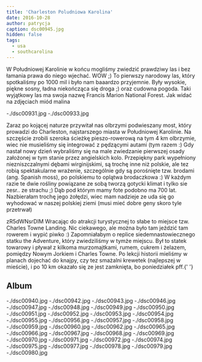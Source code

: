 ```yaml
---
title: 'Charleston Poludniowa Karolina'
date: 2016-10-28
author: patrycja
caption: dsc00945.jpg
hidden: false
tags:
  - usa
  - southcarolina
---
```


W Południowej Karolinie w końcu mogliśmy zwiedzić prawdziwy las i bez łamania prawa do niego wjechać. WOW ;) To pierwszy narodowy las, który spotkaliśmy po 1000 mil i było nam baaardzo przyjemnie. Były wysokie, piękne sosny, ładna niekończąca się droga ;) oraz cudowna pogoda. Taki wyjątkowy las ma swoja nazwę Francis Marion National Forest. Jak widać na zdjęciach miód malina

<grid>-./dsc00931.jpg -./dsc00933.jpg</grid>

Zaraz po kojącej naturze przywitał nas olbrzymi podwieszany most, który prowadzi do Charleston, najstarszego miasta w Południowej Karolinie. Na szczęście zrobili szeroka ścieżkę pieszo-rowerową na tym 4 km olbrzymie, wiec nie musieliśmy się integrować z pędzącymi autami (tym razem :)
Gdy nastał nowy dzień wybraliśmy się na male zwiedzanie pierwszej osady założonej w tym stanie przez angielskich kolo. Przepiękny park wypełniony niezniszczalnymi dębami wirginijskimi, są trochę inne niż polskie, ale tez robią spektakularne wrażenie, szczególnie gdy są porośnięte tzw. brodami (ang. Spanish moss), po polskiemu to oplątwa brodaczkowa :) W każdym razie te dwie rośliny powiązane ze sobą tworzą gotycki klimat i tylko sie zesr.. ze strachu ;) Dąb pod którym mamy fote podobno ma 700 lat. Nazbierałam trochę jego żołędzi, wiec mam nadzieje ze uda się go wyhodować w naszej polskiej ziemi (musi mieć dobre geny skoro tyle przetrwał)

<youtube>zR5dWNsrDIM</youtube>
Wracając do atrakcji turystycznej to słabe to miejsce tzw. Charles Towne Landing.
Nic ciekawego, ale można było tam jeździć tam rowerem i wypić piwko :) Zapomniałabym
o replice siedemnastowiecznego statku the Adventure, który zwiedziliśmy w tymże miejscu.
Był to statek towarowy i pływał z kilkoma murzomajtkami, rumem, cukrem i żelazem,
pomiędzy Nowym Jorkiem i Charles Towne. Po lekcji historii mieliśmy w planach dojechać
do knajpy, czy tez smażalni krewetek (najlepszej w mieście), i po 10 km okazało się
ze jest zamknięta, bo poniedziałek pff.{' '}

## Album

<grid>
  -./dsc00940.jpg -./dsc00942.jpg -./dsc00943.jpg -./dsc00946.jpg
  -./dsc00947.jpg -./dsc00948.jpg -./dsc00949.jpg -./dsc00950.jpg
  -./dsc00951.jpg -./dsc00952.jpg -./dsc00953.jpg -./dsc00954.jpg
  -./dsc00955.jpg -./dsc00956.jpg -./dsc00957.jpg -./dsc00958.jpg
  -./dsc00959.jpg -./dsc00960.jpg -./dsc00962.jpg
</grid>

<grid columns="2">
  -./dsc00965.jpg -./dsc00966.jpg -./dsc00967.jpg -./dsc00968.jpg
</grid>

<grid>
  -./dsc00969.jpg -./dsc00970.jpg -./dsc00971.jpg -./dsc00972.jpg
  -./dsc00974.jpg -./dsc00975.jpg -./dsc00977.jpg -./dsc00978.jpg
  -./dsc00979.jpg -./dsc00980.jpg
</grid>
